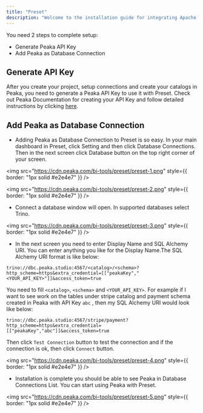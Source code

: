 ```yaml
---
title: "Preset"
description: "Welcome to the installation guide for integrating Apache Preset with Peaka. As a leading data platform, Peaka provides seamless integration with various business intelligence and data visualization platforms, including Apache Preset. This document will guide you through the step-by-step process to set up this integration, enabling you to unlock the full potential of your data. Please follow each step carefully to ensure a successful setup."
---
```


You need 2 steps to complete setup:

- Generate Peaka API Key
- Add Peaka as Database Connection

## Generate API Key

After you create your project, setup connections and create your catalogs in Peaka, you need to generate a Peaka API Key to use it with Preset.
Check out Peaka Documentation for creating your API Key and follow detailed instructions by clicking [here](https://www.peaka.com/docs/how-to-guides/how-to-generate-api-keys/).

## Add Peaka as Database Connection

- Adding Peaka as Database Connection to Preset is so easy. In your main dashboard in Preset, click Setting and then click Database Connections.
  Then in the next screen click Database button on the top right corner of your screen.

<img
  src="https://cdn.peaka.com/bi-tools/preset/preset-1.png"
  style={{ border: "1px solid #e2e4e7" }}
/>

<img
  src="https://cdn.peaka.com/bi-tools/preset/preset-2.png"
  style={{ border: "1px solid #e2e4e7" }}
/>

- Connect a database window will open. In supported databases select Trino.

<img
  src="https://cdn.peaka.com/bi-tools/preset/preset-3.png"
  style={{ border: "1px solid #e2e4e7" }}
/>

- In the next screen you need to enter Display Name and SQL Alchemy URI. You can enter anything you like for the Display Name.The SQL Alchemy URI format is like below:

`trino://dbc.peaka.studio:4567/<catalog>/<schema>?http_scheme=https&extra_credential=[["peakaKey","<YOUR_API_KEY>"]]&access_token=true`

You need to fill `<catalog>`, `<schema>` and `<YOUR_API_KEY>`. For example if I want to see work on the tables under stripe catalog and payment schema created in Peaka with API Key `abc` , then my SQL Alchemy URI would look like below:

`trino://dbc.peaka.studio:4567/stripe/payment?http_scheme=https&extra_credential=[["peakaKey","abc"]]&access_token=true`

Then click `Test Connection` button to test the connection and if the connection is ok, then click `Connect` button.

<img
  src="https://cdn.peaka.com/bi-tools/preset/preset-4.png"
  style={{ border: "1px solid #e2e4e7" }}
/>
- Installation is complete you should be able to see Peaka in Database Connections
List. You can start using Peaka with Preset.

<img
  src="https://cdn.peaka.com/bi-tools/preset/preset-5.png"
  style={{ border: "1px solid #e2e4e7" }}
/>

